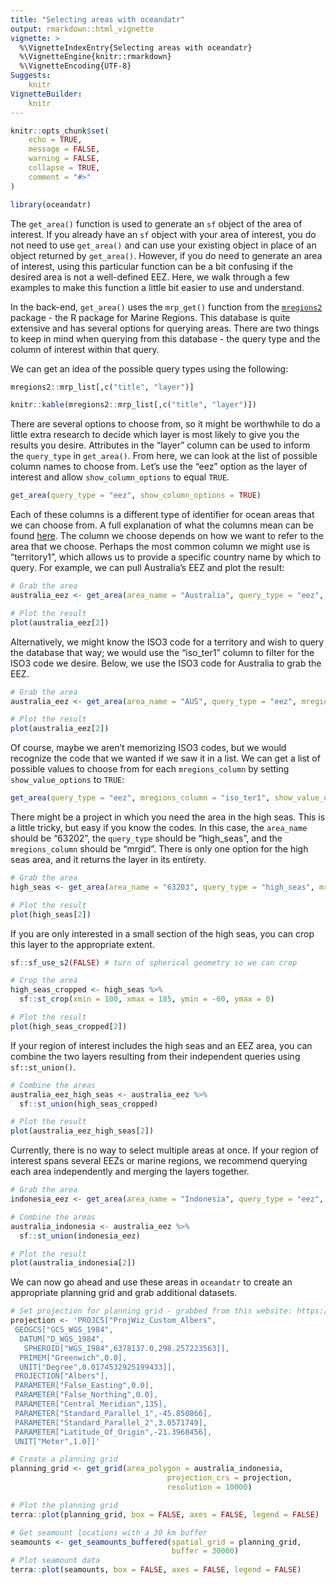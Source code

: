 ```yaml
---
title: "Selecting areas with oceandatr"
output: rmarkdown::html_vignette
vignette: >
  %\VignetteIndexEntry{Selecting areas with oceandatr}
  %\VignetteEngine{knitr::rmarkdown}
  %\VignetteEncoding{UTF-8}
Suggests:
    knitr
VignetteBuilder:
    knitr
---
```


```r
knitr::opts_chunk$set(
	echo = TRUE,
	message = FALSE,
	warning = FALSE,
	collapse = TRUE,
	comment = "#>"
)

library(oceandatr)
```

The `get_area()` function is used to generate an `sf` object of the area of interest. If you already have an `sf` object with your area of interest, you do not need to use `get_area()` and can use your existing object in place of an object returned by `get_area()`. However, if you do need to generate an area of interest, using this particular function can be a bit confusing if the desired area is not a well-defined EEZ. Here, we walk through a few examples to make this function a little bit easier to use and understand. 

In the back-end, `get_area()` uses the `mrp_get()` function from the [`mregions2`](https://lifewatch.github.io/mregions2/) package - the R package for Marine Regions. This database is quite extensive and has several options for querying areas. There are two things to keep in mind when querying from this database - the query type and the column of interest within that query. 

We can get an idea of the possible query types using the following: 

```r
mregions2::mrp_list[,c("title", "layer")]
```

```r
knitr::kable(mregions2::mrp_list[,c("title", "layer")])
```


There are several options to choose from, so it might be worthwhile to do a little extra research to decide which layer is most likely to give you the results you desire. Attributes in the "layer" column can be used to inform the `query_type` in `get_area()`. From here, we can look at the list of possible column names to choose from. Let's use the "eez" option as the layer of interest and allow `show_column_options` to equal `TRUE`. 

```r
get_area(query_type = "eez", show_column_options = TRUE)
```

Each of these columns is a different type of identifier for ocean areas that we can choose from. A full explanation of what the columns mean can be found [here](https://marineregions.org/eezattribute.php). The column we choose depends on how we want to refer to the area that we choose. Perhaps the most common column we might use is "territory1", which allows us to provide a specific country name by which to query. For example, we can pull Australia's EEZ and plot the result: 

```r
# Grab the area
australia_eez <- get_area(area_name = "Australia", query_type = "eez", mregions_column = "territory1")

# Plot the result
plot(australia_eez[2])
```

Alternatively, we might know the ISO3 code for a territory and wish to query the database that way; we would use the "iso_ter1" column to filter for the ISO3 code we desire. Below, we use the ISO3 code for Australia to grab the EEZ. 

```r
# Grab the area
australia_eez <- get_area(area_name = "AUS", query_type = "eez", mregions_column = "iso_ter1")

# Plot the result
plot(australia_eez[2])
```

Of course, maybe we aren't memorizing ISO3 codes, but we would recognize the code that we wanted if we saw it in a list. We can get a list of possible values to choose from for each `mregions_column` by setting `show_value_options` to `TRUE`: 

```r
get_area(query_type = "eez", mregions_column = "iso_ter1", show_value_options =  TRUE)
```

There might be a project in which you need the area in the high seas. This is a little tricky, but easy if you know the codes. In this case, the `area_name` should be "63202", the `query_type` should be "high_seas", and the `mregions_column` should be "mrgid". There is only one option for the high seas area, and it returns the layer in its entirety. 

```r
# Grab the area
high_seas <- get_area(area_name = "63203", query_type = "high_seas", mregions_column = "mrgid")

# Plot the result
plot(high_seas[2])
```

If you are only interested in a small section of the high seas, you can crop this layer to the appropriate extent. 

```r
sf::sf_use_s2(FALSE) # turn of spherical geometry so we can crop

# Crop the area
high_seas_cropped <- high_seas %>% 
  sf::st_crop(xmin = 100, xmax = 185, ymin = -60, ymax = 0)

# Plot the result
plot(high_seas_cropped[2])
```

If your region of interest includes the high seas and an EEZ area, you can combine the two layers resulting from their independent queries using `sf::st_union()`. 

```r
# Combine the areas
australia_eez_high_seas <- australia_eez %>% 
  sf::st_union(high_seas_cropped)

# Plot the result
plot(australia_eez_high_seas[2])
```

Currently, there is no way to select multiple areas at once. If your region of interest spans several EEZs or marine regions, we recommend querying each area independently and merging the layers together.

```r
# Grab the area
indonesia_eez <- get_area(area_name = "Indonesia", query_type = "eez", mregions_column = "territory1")

# Combine the areas
australia_indonesia <- australia_eez %>% 
  sf::st_union(indonesia_eez)

# Plot the result
plot(australia_indonesia[2]) 
```

We can now go ahead and use these areas in `oceandatr` to create an appropriate planning grid and grab additional datasets. 

```r
# Set projection for planning grid - grabbed from this website: https://projectionwizard.org
projection <- 'PROJCS["ProjWiz_Custom_Albers",
 GEOGCS["GCS_WGS_1984",
  DATUM["D_WGS_1984",
   SPHEROID["WGS_1984",6378137.0,298.257223563]],
  PRIMEM["Greenwich",0.0],
  UNIT["Degree",0.0174532925199433]],
 PROJECTION["Albers"],
 PARAMETER["False_Easting",0.0],
 PARAMETER["False_Northing",0.0],
 PARAMETER["Central_Meridian",135],
 PARAMETER["Standard_Parallel_1",-45.850866],
 PARAMETER["Standard_Parallel_2",3.0571749],
 PARAMETER["Latitude_Of_Origin",-21.3968456],
 UNIT["Meter",1.0]]'

# Create a planning grid 
planning_grid <- get_grid(area_polygon = australia_indonesia, 
                                   projection_crs = projection, 
                                   resolution = 10000)

# Plot the planning grid
terra::plot(planning_grid, box = FALSE, axes = FALSE, legend = FALSE)
```
```r
# Get seamount locations with a 30 km buffer
seamounts <- get_seamounts_buffered(spatial_grid = planning_grid, 
                                    buffer = 30000)
# Plot seamount data
terra::plot(seamounts, box = FALSE, axes = FALSE, legend = FALSE)
```



